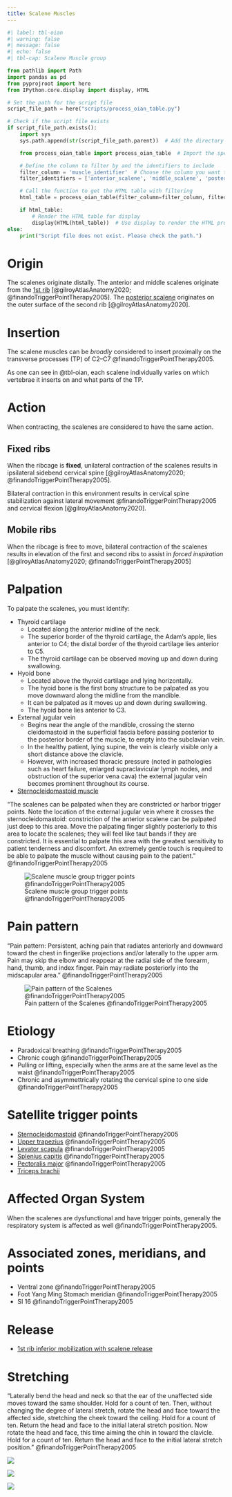 ```yaml
---
title: Scalene Muscles
---
```



<!-- 


To do
- neuman
- 

Done
- Finando
- gilroy
 -->

```python
#| label: tbl-oian
#| warning: false
#| message: false
#| echo: false
#| tbl-cap: Scalene Muscle group

from pathlib import Path
import pandas as pd
from pyprojroot import here
from IPython.core.display import display, HTML

# Set the path for the script file
script_file_path = here("scripts/process_oian_table.py")

# Check if the script file exists
if script_file_path.exists():
    import sys
    sys.path.append(str(script_file_path.parent))  # Add the directory of the script to the system path

    from process_oian_table import process_oian_table  # Import the specific function

    # Define the column to filter by and the identifiers to include
    filter_column = 'muscle_identifier'  # Choose the column you want to filter by
    filter_identifiers = ['anterior_scalene', 'middle_scalene', 'posterior_scalene']  # Replace with actual identifiers you want to include

    # Call the function to get the HTML table with filtering
    html_table = process_oian_table(filter_column=filter_column, filter_identifiers=filter_identifiers)

    if html_table:
        # Render the HTML table for display
        display(HTML(html_table))  # Use display to render the HTML properly
else:
    print("Script file does not exist. Please check the path.")

```


# Origin {#origin}

The scalenes originate distally.
The anterior and middle scalenes originate from the [1st rib]({{< var ref-1st-rib-bone.path >}}) [@gilroyAtlasAnatomy2020; @finandoTriggerPointTherapy2005].
The [posterior scalene]({{< var ref-posterior-scalene.origin >}}) originates on the outer surface of the second rib [@gilroyAtlasAnatomy2020].

# Insertion {#insertion}

The scalene muscles can be *broadly* considered to insert proximally on the transverse processes (TP) of C2–C7 @finandoTriggerPointTherapy2005.

As one can see in @tbl-oian, each scalene individually varies on which vertebrae it inserts on and what parts of the TP.

# Action {#action}

When contracting, the scalenes are considered to have the same action.

## Fixed ribs
When the ribcage is **fixed**, unilateral contraction of the scalenes results in ipsilateral sidebend cervical spine [@gilroyAtlasAnatomy2020; @finandoTriggerPointTherapy2005].

Bilateral contraction in this environment results in cervical spine stabilization against lateral movement @finandoTriggerPointTherapy2005 and cervical flexion [@gilroyAtlasAnatomy2020].

## Mobile ribs

When the ribcage is free to move, bilateral contraction of the scalenes results in elevation of the first and second ribs to assist in *forced inspiration* [@gilroyAtlasAnatomy2020; @finandoTriggerPointTherapy2005]


# Palpation {#palpation}

To palpate the scalenes, you must identify:

- Thyroid cartilage
    - Located along the anterior midline of the neck. 
    - The superior border of the thyroid cartilage, the Adam’s apple, lies anterior to C4; the distal border of the thyroid cartilage lies anterior to C5.
    - The thyroid cartilage can be observed moving up and down during swallowing.
- Hyoid bone
    - Located above the thyroid cartilage and lying horizontally.
    - The hyoid bone is the first bony structure to be palpated as you move downward along the midline from the mandible.
    - It can be palpated as it moves up and down during swallowing.
    - The hyoid bone lies anterior to C3.
- External jugular vein
    - Begins near the angle of the mandible, crossing the sterno cleidomastoid in the superficial fascia before passing posterior to the posterior border of the muscle, to empty into the subclavian vein.
    - In the healthy patient, lying supine, the vein is clearly visible only a short distance above the clavicle.
    - However, with increased thoracic pressure (noted in pathologies such as heart failure, enlarged supraclavicular lymph nodes, and obstruction of the superior vena cava) the external jugular vein becomes prominent throughout its course.
- [Sternocleidomastoid muscle]({{< var ref-sternocleidomastoid.palpation >}})

"The scalenes can be palpated when they are constricted or harbor trigger points. Note the location of the external jugular vein where it crosses the sternocleidomastoid: constriction of the anterior scalene can be palpated just deep to this area. Move the palpating finger slightly posteriorly to this area to locate the scalenes; they will feel like taut bands if they are constricted. It is essential to palpate this area with the greatest sensitivity to patient tenderness and discomfort. An extremely gentle touch is required to be able to palpate the muscle without causing pain to the patient." @finandoTriggerPointTherapy2005


![Scalene muscle group trigger points @finandoTriggerPointTherapy2005](/The Archive/Anatomy/Skeletal Muscles/Head and Neck/Neck Muscles/Scalene muscles/images/finandoTriggerPointTherapy2005 scalene trigger points.png)

# Pain pattern {#pain-pattern}

"Pain pattern: Persistent, aching pain that radiates anteriorly and downward toward the chest in fingerlike projections and/or laterally to the upper arm. Pain may skip the elbow and reappear at the radial side of the forearm, hand, thumb, and index finger. Pain may radiate posteriorly into the midscapular area." @finandoTriggerPointTherapy2005


![Pain pattern of the Scalenes @finandoTriggerPointTherapy2005](/The Archive/Anatomy/Skeletal Muscles/Head and Neck/Neck Muscles/Scalene muscles/images/finandoTriggerPointTherapy2005 scalene pain pattern.png)


# Etiology

- Paradoxical breathing @finandoTriggerPointTherapy2005
- Chronic cough @finandoTriggerPointTherapy2005
- Pulling or lifting, especially when the arms are at the same level as the waist @finandoTriggerPointTherapy2005
- Chronic and asymmettrically rotating the cervical spine to one side @finandoTriggerPointTherapy2005


# Satellite trigger points {#satellite-trigger-point}

- [Sternocleidomastoid]({{< var ref-sternocleidomastoid.trigger-point >}}) @finandoTriggerPointTherapy2005
- [Upper trapezius]({{< var ref-upper-trapezius.trigger-point >}}) @finandoTriggerPointTherapy2005
- [Levator scapula]({{< var ref-levator-scapulae.trigger-point >}}) @finandoTriggerPointTherapy2005
- [Splenius capitis]({{< var ref-splenius-capitis.trigger-point >}}) @finandoTriggerPointTherapy2005
- [Pectoralis major]({{< var ref-pectoralis-major.trigger-point >}}) @finandoTriggerPointTherapy2005
- [Triceps brachii]({{< var ref-triceps-brachii.trigger-point >}})

# Affected Organ System

When the scalenes are dysfunctional and have trigger points, generally the respiratory system is affected as well @finandoTriggerPointTherapy2005.

# Associated zones, meridians, and points

- Ventral zone @finandoTriggerPointTherapy2005
- Foot Yang Ming Stomach meridian @finandoTriggerPointTherapy2005
- SI 16 @finandoTriggerPointTherapy2005


# Release

- [1st rib inferior mobilization with scalene release]({{< var ref-1st-rib-bone.release >}})

# Stretching

"Laterally bend the head and neck so that the ear of the unaffected side moves toward the same shoulder. Hold for a count of ten. Then, without changing the degree of lateral stretch, rotate the head and face toward the affected side, stretching the cheek toward the ceiling. Hold for a count of ten. Return the head and face to the initial lateral stretch position. Now rotate the head and face, this time aiming the chin in toward the clavicle. Hold for a count of ten. Return the head and face to the initial lateral stretch position." @finandoTriggerPointTherapy2005

![](/The Archive/Anatomy/Skeletal Muscles/Head and Neck/Neck Muscles/Scalene muscles/images/finandoTriggerPointTherapy2005 scalene stretch 1.png)

![](/The Archive/Anatomy/Skeletal Muscles/Head and Neck/Neck Muscles/Scalene muscles/images/finandoTriggerPointTherapy2005 scalene stretch 2.png)

![](/The Archive/Anatomy/Skeletal Muscles/Head and Neck/Neck Muscles/Scalene muscles/images/finandoTriggerPointTherapy2005 scalene stretch 3.png)